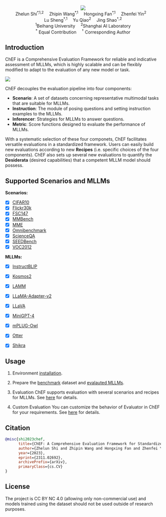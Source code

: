 
<br/>

<div align="center">
    <img src="/logo/ChEF-logo.png"/> <br/>
    
</div>


<div align="center">
    Zhelun Shi<sup>*,1,2</sup>&emsp;
    Zhipin Wang<sup>*,1</sup>&emsp;
    Hongxing Fan<sup>*,1</sup>&emsp;
    Zhenfei Yin<sup>2</sup>&emsp;
    <br/>
    Lu Sheng<sup>†,1</sup>&emsp;
    Yu Qiao<sup>2</sup>&emsp;
    Jing Shao<sup>†,2</sup>
</div>


<div align="center">
    <sup>1</sup>Beihang University&emsp;
    <sup>2</sup>Shanghai AI Laboratory
    <br/>
    <sup>*</sup> Equal Contribution&emsp;
    <sup>†</sup> Corresponding Author
</div>

<PaperListButton 
    arxiv_link="https://arxiv.org/abs/2311.02692"
    code_link="https://github.com/OpenGVLab/LAMM"
/>

## Introduction
ChEF is a Comprehensive Evaluation Framework for reliable and indicative assessment of MLLMs, which is highly scalable and can be flexibly modified to adapt to the evaluation of any new model or task.

<img src="/docs/chef-benchmark.png"/>
<br/>

ChEF decouples the evaluation pipeline into four components: 

- **Scenario**: A set of datasets concerning representative multimodal tasks that are suitable for MLLMs.
- **Instruction**: The module of posing questions and setting instruction examples to the MLLMs. 
- **Inferencer**: Strategies for MLLMs to answer questions.
- **Metric**: Score functions designed to evaluate the performance of MLLMs. 

With a systematic selection of these four componets, ChEF facilitates
versatile evaluations in a standardized framework. Users can easily build new evaluations according to new **Recipes** (i.e. specific choices of the four components). ChEF also sets up several new evaluations to quantify the **Desiderata** (desired capabilities) that a competent MLLM model should possess.

## Supported Scenarios and MLLMs

**Scenarios:**
- [x] [CIFAR10](https://www.cs.toronto.edu/~kriz/cifar.html)
- [x] [Flickr30k](http://shannon.cs.illinois.edu/DenotationGraph/data/index.html)
- [x] [FSC147](https://github.com/cvlab-stonybrook/LearningToCountEverything)
- [x] [MMBench](https://github.com/open-compass/MMBench)
- [x] [MME](https://github.com/BradyFU/Awesome-Multimodal-Large-Language-Models)
- [x] [Omnibenchmark](https://github.com/ZhangYuanhan-AI/OmniBenchmark)
- [x] [ScienceQA](https://github.com/lupantech/ScienceQA)
- [x] [SEEDBench](https://github.com/AILab-CVC/SEED-Bench)
- [x] [VOC2012](http://host.robots.ox.ac.uk/pascal/VOC/)

**MLLMs:**
- [x] [InstructBLIP](https://github.com/salesforce/LAVIS)
- [x] [Kosmos2](https://github.com/microsoft/unilm/tree/master/kosmos-2)
- [x] [LAMM](https://github.com/OpenGVLab/LAMM)
- [x] [LLaMA-Adapter-v2](https://github.com/ml-lab/LLaMA-Adapter-2)
- [x] [LLaVA](https://github.com/haotian-liu/LLaVA)
- [x] [MiniGPT-4](https://github.com/Vision-CAIR/MiniGPT-4)
- [x] [mPLUG-Owl](https://github.com/X-PLUG/mPLUG-Owl)
- [x] [Otter](https://github.com/Luodian/Otter)
- [x] [Shikra](https://github.com/shikras/shikra)


## Usage

1. Environment [installation](/tutorial/installation#benchmarking).

2. Prepare the [benchmark](/tutorial/datasets/benchmark#chef-benchmark-dataset) dataset and [evalauted MLLMs](/tutorial/benchmark/default#download-evaluated-mllms).

3. Evaluation
    ChEF supports evaluation with several scenarios and recipes for MLLMs. See [here](/tutorial/benchmark/default#chef) for details.

4. Custom Evaluation
    You can customize the behavior of Evaluator in ChEF for your requirements. See [here](/tutorial/benchmark/custom) for details.
    
## Citation

```bibtex
@misc{shi2023chef,
      title={ChEF: A Comprehensive Evaluation Framework for Standardized Assessment of Multimodal Large Language Models}, 
      author={Zhelun Shi and Zhipin Wang and Hongxing Fan and Zhenfei Yin and Lu Sheng and Yu Qiao and Jing Shao},
      year={2023},
      eprint={2311.02692},
      archivePrefix={arXiv},
      primaryClass={cs.CV}
}
```

## License 

The project is CC BY NC 4.0 (allowing only non-commercial use) and models trained using the dataset should not be used outside of research purposes. 
